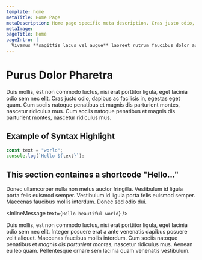 ```yaml
---
template: home
metaTitle: Home Page
metaDescription: Home page specific meta description. Cras justo odio, dapibus ac facilisis in, egestas eget quam.
metaImage:
pageTitle: Home
pageIntro: |
  Vivamus **sagittis lacus vel augue** laoreet rutrum faucibus dolor auctor. [In-page link to anchor below](#testTarget). Smooth scrolling is implemented with css `scroll-behavior: smooth;`. Integer posuere erat a ante venenatis dapibus posuere velit aliquet. Duis mollis, est non commodo luctus, nisi erat porttitor ligula, _eget lacinia odio sem nec elit_. Cum sociis natoque penatibus et magnis dis parturient montes, nascetur ridiculus mus. Vivamus sagittis lacus vel augue laoreet rutrum faucibus dolor auctor. Vivamus sagittis lacus vel augue laoreet rutrum faucibus dolor auctor.
---
```


# Purus Dolor Pharetra

Duis mollis, est non commodo luctus, nisi erat porttitor ligula, eget lacinia odio sem nec elit. Cras justo odio, dapibus ac facilisis in, egestas eget quam. Cum sociis natoque penatibus et magnis dis parturient montes, nascetur ridiculus mus. Cum sociis natoque penatibus et magnis dis parturient montes, nascetur ridiculus mus.

## Example of Syntax Highlight

```javascript
const text = "world";
console.log(`Hello ${text}`);
```

## This section containes a shortcode "Hello..."

Donec ullamcorper nulla non metus auctor fringilla. Vestibulum id ligula porta felis euismod semper. Vestibulum id ligula porta felis euismod semper. Maecenas faucibus mollis interdum. Donec sed odio dui.

<InlineMessage text={`Hello beautiful world`} />

Duis mollis, est non commodo luctus, nisi erat porttitor ligula, eget lacinia odio sem nec elit. Integer posuere erat a ante venenatis dapibus posuere velit aliquet. Maecenas faucibus mollis interdum. Cum sociis natoque penatibus et _magnis dis parturient montes_, nascetur ridiculus mus. Aenean eu leo quam. Pellentesque ornare sem lacinia quam venenatis vestibulum.
